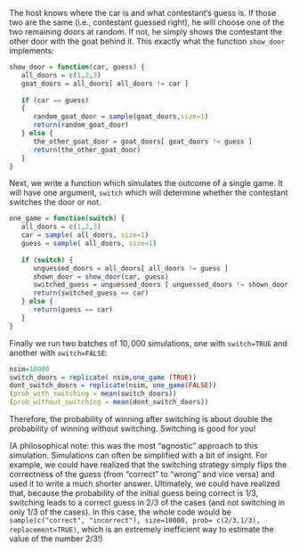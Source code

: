 The host knows where the car is and what contestant's guess is. If those two are the same (i.e., contestant guessed right), he will choose one of the two remaining doors at random. If not, he simply shows the contestant the other door with the goat behind it. This exactly what the function `show_door` implements:


```r
show_door = function(car, guess) {
   all_doors = c(1,2,3)
   goat_doors = all_doors[ all_doors != car ]
   
   if (car == guess)
   {
      random_goat_door = sample(goat_doors,size=1)
      return(random_goat_door)
   } else {
      the_other_goat_door = goat_doors[ goat_doors != guess ]
      return(the_other_goat_door)
   }
}
```


Next, we write a function which simulates the outcome of a single game. It will have one argument, `switch` which will determine whether the contestant switches the door or not. 


```r
one_game = function(switch) {
   all_doors = c(1,2,3)
   car = sample( all_doors, size=1)
   guess = sample( all_doors, size=1)
   
   if (switch) {
      unguessed_doors = all_doors[ all_doors != guess ]
      shown_door = show_door(car, guess)
      switched_guess = unguessed_doors [ unguessed_doors != shown_door]
      return(switched_guess == car) 
   } else {
      return(guess == car)
   }
}
```


Finally we run two batches of $10,000$ simulations, one with `switch=TRUE` and another with `switch=FALSE`:

```r
nsim=10000
switch_doors = replicate( nsim,one_game (TRUE))
dont_switch_doors = replicate(nsim, one_game(FALSE))
(prob_with_switching = mean(switch_doors))
(prob_without_switching = mean(dont_switch_doors))

```

Therefore, the probability of winning after switching is about double the probability of winning without switching. Switching is good for you!

(A philosophical note: this was the most "agnostic" approach to this simulation. Simulations can often be simplified with a bit of insight. For example, we could have realized that the switching strategy simply flips the correctness of the guess (from "correct" to "wrong" and vice versa) and used it to write a much shorter answer. Ultimately, we could have realized that, because the probability of the initial guess being correct is $1/3$, switching leads to a correct guess in $2/3$ of the cases (and not switching in only $1/3$ of the cases). In this case, the whole code would be `sample(c("correct", "incorrect"), size=10000, prob= c(2/3,1/3), replacement=TRUE)`, which is an extremely inefficient way to estimate the value of the number $2/3$!)
